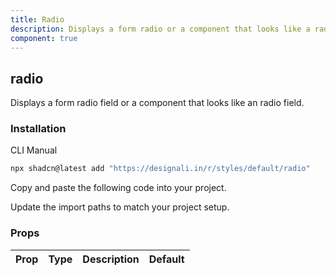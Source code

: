 ```yaml
---
title: Radio
description: Displays a form radio or a component that looks like a radio.
component: true
---
```


<div className="grid gap-3 lg:grid-cols-2 xl:grid-cols-2">
  <ComponentPreview name="radio-01" />
  <ComponentPreview name="radio-02" />
  <ComponentPreview name="radio-03" />
  <ComponentPreview name="radio-04" />
  <ComponentPreview name="radio-05" />
  <ComponentPreview name="radio-06" />
  <ComponentPreview name="radio-07" />
  <ComponentPreview name="radio-08" />
  <ComponentPreview name="radio-09" />
  <ComponentPreview name="radio-10" />
  <ComponentPreview name="radio-11" />
  <ComponentPreview name="radio-12" />
  <ComponentPreview name="radio-13" />
  <ComponentPreview name="radio-14" />
  <ComponentPreview name="radio-15" />
  <ComponentPreview name="radio-16" />
  <ComponentPreview name="radio-17" />
  <ComponentPreview name="radio-18" />
  <ComponentPreview name="radio-19" />
</div>

## radio

Displays a form radio field or a component that looks like an radio field.

### Installation

<Tabs defaultValue="cli">

<TabsList>
  <TabsTrigger value="cli">CLI</TabsTrigger>
  <TabsTrigger value="manual">Manual</TabsTrigger>
</TabsList>
<TabsContent value="cli">

```bash
npx shadcn@latest add "https://designali.in/r/styles/default/radio"
```

</TabsContent>

<TabsContent value="manual">

<Steps>

<Step>Copy and paste the following code into your project.</Step>

<ComponentSource name="radio" />

<Step>Update the import paths to match your project setup.</Step>

</Steps>

</TabsContent>

</Tabs>

### Props

| Prop | Type | Description | Default |
| ---- | ---- | ----------- | ------- |
